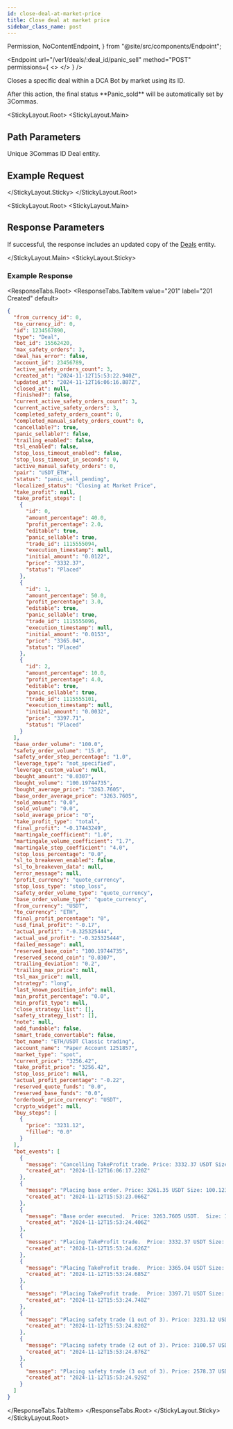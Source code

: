 ```yaml
---
id: close-deal-at-market-price
title: Close deal at market price
sidebar_class_name: post
---
```


  Permission,
  NoContentEndpoint,
} from "@site/src/components/Endpoint";

<Endpoint
  url="/ver1/deals/:deal_id/panic_sell"
  method="POST"
  permissions={
    <>
      <Permission title="Permission" description="BOTS_WRITE" />
      <Permission title="Security" description="SIGNED" />
    </>
  }
/>

Closes a specific deal within a DCA Bot by market using its ID.

<Informer variant="warning">
  After this action, the final status **Panic_sold** will be automatically set
  by 3Commas.
</Informer>

<Separator />

<StickyLayout.Root>
<StickyLayout.Main>

## Path Parameters

<ApiParam name='deal_id' type='integer' id="deal_id" required>
  Unique 3Commas ID Deal entity.
</ApiParam>
</StickyLayout.Main>
<StickyLayout.Sticky>

## Example Request

<NoContentEndpoint method="POST" endpoint="/ver1/deals/1234567890/panic_sell" />

</StickyLayout.Sticky>
</StickyLayout.Root>

<StickyLayout.Root>
<StickyLayout.Main>

## Response Parameters

If successful, the response includes an updated copy of the [Deals](/dca-bot/deals/0_deal_entity.mdx) entity.

</StickyLayout.Main>
<StickyLayout.Sticky>

### Example Response

<ResponseTabs.Root>
<ResponseTabs.TabItem value="201" label="201 Created" default>

```json
{
  "from_currency_id": 0,
  "to_currency_id": 0,
  "id": 1234567890,
  "type": "Deal",
  "bot_id": 15562420,
  "max_safety_orders": 3,
  "deal_has_error": false,
  "account_id": 23456789,
  "active_safety_orders_count": 3,
  "created_at": "2024-11-12T15:53:22.940Z",
  "updated_at": "2024-11-12T16:06:16.887Z",
  "closed_at": null,
  "finished?": false,
  "current_active_safety_orders_count": 3,
  "current_active_safety_orders": 3,
  "completed_safety_orders_count": 0,
  "completed_manual_safety_orders_count": 0,
  "cancellable?": true,
  "panic_sellable?": false,
  "trailing_enabled": false,
  "tsl_enabled": false,
  "stop_loss_timeout_enabled": false,
  "stop_loss_timeout_in_seconds": 0,
  "active_manual_safety_orders": 0,
  "pair": "USDT_ETH",
  "status": "panic_sell_pending",
  "localized_status": "Closing at Market Price",
  "take_profit": null,
  "take_profit_steps": [
    {
      "id": 0,
      "amount_percentage": 40.0,
      "profit_percentage": 2.0,
      "editable": true,
      "panic_sellable": true,
      "trade_id": 1115555094,
      "execution_timestamp": null,
      "initial_amount": "0.0122",
      "price": "3332.37",
      "status": "Placed"
    },
    {
      "id": 1,
      "amount_percentage": 50.0,
      "profit_percentage": 3.0,
      "editable": true,
      "panic_sellable": true,
      "trade_id": 1115555096,
      "execution_timestamp": null,
      "initial_amount": "0.0153",
      "price": "3365.04",
      "status": "Placed"
    },
    {
      "id": 2,
      "amount_percentage": 10.0,
      "profit_percentage": 4.0,
      "editable": true,
      "panic_sellable": true,
      "trade_id": 1115555101,
      "execution_timestamp": null,
      "initial_amount": "0.0032",
      "price": "3397.71",
      "status": "Placed"
    }
  ],
  "base_order_volume": "100.0",
  "safety_order_volume": "15.0",
  "safety_order_step_percentage": "1.0",
  "leverage_type": "not_specified",
  "leverage_custom_value": null,
  "bought_amount": "0.0307",
  "bought_volume": "100.19744735",
  "bought_average_price": "3263.7605",
  "base_order_average_price": "3263.7605",
  "sold_amount": "0.0",
  "sold_volume": "0.0",
  "sold_average_price": "0",
  "take_profit_type": "total",
  "final_profit": "-0.17443249",
  "martingale_coefficient": "1.0",
  "martingale_volume_coefficient": "1.7",
  "martingale_step_coefficient": "4.0",
  "stop_loss_percentage": "0.0",
  "sl_to_breakeven_enabled": false,
  "sl_to_breakeven_data": null,
  "error_message": null,
  "profit_currency": "quote_currency",
  "stop_loss_type": "stop_loss",
  "safety_order_volume_type": "quote_currency",
  "base_order_volume_type": "quote_currency",
  "from_currency": "USDT",
  "to_currency": "ETH",
  "final_profit_percentage": "0",
  "usd_final_profit": "-0.17",
  "actual_profit": "-0.325325444",
  "actual_usd_profit": "-0.325325444",
  "failed_message": null,
  "reserved_base_coin": "100.19744735",
  "reserved_second_coin": "0.0307",
  "trailing_deviation": "0.2",
  "trailing_max_price": null,
  "tsl_max_price": null,
  "strategy": "long",
  "last_known_position_info": null,
  "min_profit_percentage": "0.0",
  "min_profit_type": null,
  "close_strategy_list": [],
  "safety_strategy_list": [],
  "note": null,
  "add_fundable": false,
  "smart_trade_convertable": false,
  "bot_name": "ETH/USDT Classic trading",
  "account_name": "Paper Account 1251857",
  "market_type": "spot",
  "current_price": "3256.42",
  "take_profit_price": "3256.42",
  "stop_loss_price": null,
  "actual_profit_percentage": "-0.22",
  "reserved_quote_funds": "0.0",
  "reserved_base_funds": "0.0",
  "orderbook_price_currency": "USDT",
  "crypto_widget": null,
  "buy_steps": [
    {
      "price": "3231.12",
      "filled": "0.0"
    }
  ],
  "bot_events": [
    {
      "message": "Cancelling TakeProfit trade. Price: 3332.37 USDT Size: 40.654914 USDT (0.0122 ETH)",
      "created_at": "2024-11-12T16:06:17.220Z"
    },
    {
      "message": "Placing base order. Price: 3261.35 USDT Size: 100.123445 USDT (0.0307 ETH)",
      "created_at": "2024-11-12T15:53:23.066Z"
    },
    {
      "message": "Base order executed.  Price: 3263.7605 USDT.  Size: 100.19744735 USDT (0.0307 ETH)",
      "created_at": "2024-11-12T15:53:24.406Z"
    },
    {
      "message": "Placing TakeProfit trade.  Price: 3332.37 USDT Size: 40.654914 USDT (0.0122 ETH), the price should rise for 2.18% to close the deal",
      "created_at": "2024-11-12T15:53:24.626Z"
    },
    {
      "message": "Placing TakeProfit trade.  Price: 3365.04 USDT Size: 51.485112 USDT (0.0153 ETH), the price should rise for 3.18% to close the deal",
      "created_at": "2024-11-12T15:53:24.685Z"
    },
    {
      "message": "Placing TakeProfit trade.  Price: 3397.71 USDT Size: 10.872672 USDT (0.0032 ETH), the price should rise for 4.18% to close the deal",
      "created_at": "2024-11-12T15:53:24.748Z"
    },
    {
      "message": "Placing safety trade (1 out of 3). Price: 3231.12 USDT Size: 15.186264 USDT (0.0047 ETH)",
      "created_at": "2024-11-12T15:53:24.820Z"
    },
    {
      "message": "Placing safety trade (2 out of 3). Price: 3100.57 USDT Size: 25.734731 USDT (0.0083 ETH)",
      "created_at": "2024-11-12T15:53:24.876Z"
    },
    {
      "message": "Placing safety trade (3 out of 3). Price: 2578.37 USDT Size: 43.574453 USDT (0.0169 ETH)",
      "created_at": "2024-11-12T15:53:24.929Z"
    }
  ]
}
```

</ResponseTabs.TabItem>
</ResponseTabs.Root>
</StickyLayout.Sticky>
</StickyLayout.Root>
